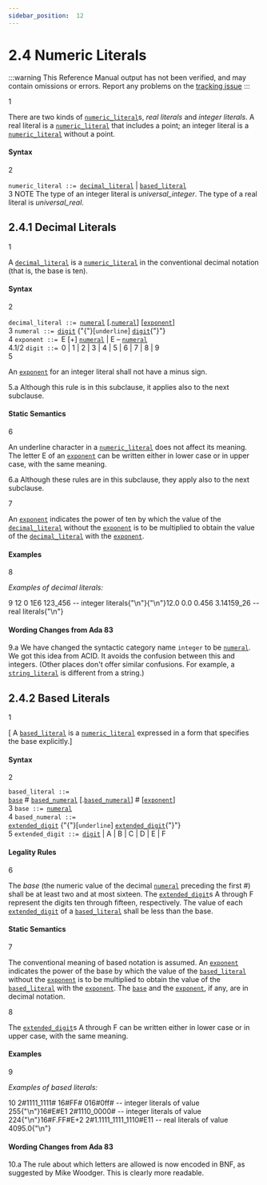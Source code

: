 ```yaml
---
sidebar_position:  12
---
```


# 2.4 Numeric Literals

:::warning
This Reference Manual output has not been verified,
and may contain omissions or errors.
Report any problems on the [tracking issue](https://github.com/ada-lang-io/ada-lang-io/issues/20)
:::


<MarginText>1</MarginText>
<p>There are two kinds of <code><a href="../AA-2/AA-2.4#S0006">numeric_literal</a></code>s, <em>real literals</em> and <em>integer literals</em>. A real literal is a <code><a href="../AA-2/AA-2.4#S0006">numeric_literal</a></code> that includes a point; an integer literal is a <code><a href="../AA-2/AA-2.4#S0006">numeric_literal</a></code> without a point. <br /></p>


#### Syntax

<MarginText>2</MarginText>

<CodeBlock>
<code>numeric_literal</code><a id="S0006"></a><code> ::= </code><code><a href="../AA-2/AA-2.4#S0007">decimal_literal</a></code> | <code><a href="../AA-2/AA-2.4#S0011">based_literal</a></code><br />

</CodeBlock>
<AnnotatedOnly>
<MarginText>3</MarginText>
<Admonition type="aarm" aarm="note">
NOTE   The type of an integer literal is <em>universal_integer</em>. The type of a real literal is <em>universal_real</em>. <br /></Admonition>
</AnnotatedOnly>

<a id="Subclause_2.4.1"></a>

## 2.4.1  Decimal Literals

<MarginText>1</MarginText>
<p>A <code><a href="../AA-2/AA-2.4#S0007">decimal_literal</a></code> is a <code><a href="../AA-2/AA-2.4#S0006">numeric_literal</a></code> in the conventional decimal notation (that is, the base is ten). <br /></p>


#### Syntax

<MarginText>2</MarginText>

<CodeBlock>
<code>decimal_literal</code><a id="S0007"></a><code> ::= </code><code><a href="../AA-2/AA-2.4#S0008">numeral</a></code> [.<code><a href="../AA-2/AA-2.4#S0008">numeral</a></code>] [<code><a href="../AA-2/AA-2.4#S0009">exponent</a></code>]<br />

</CodeBlock>
<MarginText>3</MarginText>

<CodeBlock>
<code>numeral</code><a id="S0008"></a><code> ::= </code><code><a href="../AA-2/AA-2.4#S0010">digit</a></code> {"{"}[<code>underline</code>] <code><a href="../AA-2/AA-2.4#S0010">digit</a></code>{"}"}<br />

</CodeBlock>
<MarginText>4</MarginText>

<CodeBlock>
<code>exponent</code><a id="S0009"></a><code> ::= </code>E [+] <code><a href="../AA-2/AA-2.4#S0008">numeral</a></code> | E &ndash; <code><a href="../AA-2/AA-2.4#S0008">numeral</a></code><br />

</CodeBlock>
<MarginText>4.1/2</MarginText>
<MarginInfo items={["AI95-00285-01"]} />

<CodeBlock>
<code>digit</code><a id="S0010"></a><code> ::= </code>0 | 1 | 2 | 3 | 4 | 5 | 6 | 7 | 8 | 9<br />

</CodeBlock>
<MarginText>5</MarginText>
<p class="Indented2">An <code><a href="../AA-2/AA-2.4#S0009">exponent</a></code> for an integer literal shall not have a minus sign. <br /></p>

<AnnotatedOnly>
<MarginText>5.a</MarginText>
<Admonition type="aarm" aarm="ramification">
<strong></strong>Although this rule is in this subclause, it applies also to the next subclause. <br /></Admonition>
</AnnotatedOnly>


#### Static Semantics

<MarginText>6</MarginText>
<p>An underline character in a <code><a href="../AA-2/AA-2.4#S0006">numeric_literal</a></code> does not affect its meaning. The letter E of an <code><a href="../AA-2/AA-2.4#S0009">exponent</a></code> can be written either in lower case or in upper case, with the same meaning. <br /></p>

<AnnotatedOnly>
<MarginText>6.a</MarginText>
<Admonition type="aarm" aarm="ramification">
<strong></strong>Although these rules are in this subclause, they apply also to the next subclause. <br /></Admonition>
</AnnotatedOnly>

<MarginText>7</MarginText>
<p>An <code><a href="../AA-2/AA-2.4#S0009">exponent</a></code> indicates the power of ten by which the value of the <code><a href="../AA-2/AA-2.4#S0007">decimal_literal</a></code> without the <code><a href="../AA-2/AA-2.4#S0009">exponent</a></code> is to be multiplied to obtain the value of the <code><a href="../AA-2/AA-2.4#S0007">decimal_literal</a></code> with the <code><a href="../AA-2/AA-2.4#S0009">exponent</a></code>. <br /></p>


#### Examples

<MarginText>8</MarginText>
<p><em>Examples of decimal literals:</em> <br /></p>

<MarginText>9</MarginText>
<CodeBlock language="ada">
12        0      1E6    123_456    --  integer literals{"\n"}{"\n"}12.0      0.0    0.456  3.14159_26 --  real literals{"\n"}

</CodeBlock>
<AnnotatedOnly>

#### Wording Changes from Ada 83

</AnnotatedOnly>
<AnnotatedOnly>
<MarginText>9.a</MarginText>
<Admonition type="aarm" aarm="note">
We have changed the syntactic category name <code>integer</code> to be <code><a href="../AA-2/AA-2.4#S0008">numeral</a></code>. We got this idea from ACID. It avoids the confusion between this and integers. (Other places don't offer similar confusions. For example, a <code><a href="../AA-2/AA-2.6#S0016">string_literal</a></code> is different from a string.) <br /></Admonition>
</AnnotatedOnly>

<a id="Subclause_2.4.2"></a>

## 2.4.2  Based Literals

<MarginText>1</MarginText>
<p>[ A <code><a href="../AA-2/AA-2.4#S0011">based_literal</a></code> is a <code><a href="../AA-2/AA-2.4#S0006">numeric_literal</a></code> expressed in a form that specifies the base explicitly.] <br /></p>


#### Syntax

<MarginText>2</MarginText>

<CodeBlock>
<code>based_literal</code><a id="S0011"></a><code> ::= </code><br />   <code><a href="../AA-2/AA-2.4#S0012">base</a></code> # <code><a href="../AA-2/AA-2.4#S0013">based_numeral</a></code> [.<code><a href="../AA-2/AA-2.4#S0013">based_numeral</a></code>] # [<code><a href="../AA-2/AA-2.4#S0009">exponent</a></code>]<br />

</CodeBlock>
<MarginText>3</MarginText>

<CodeBlock>
<code>base</code><a id="S0012"></a><code> ::= </code><code><a href="../AA-2/AA-2.4#S0008">numeral</a></code><br />

</CodeBlock>
<MarginText>4</MarginText>

<CodeBlock>
<code>based_numeral</code><a id="S0013"></a><code> ::= </code><br />   <code><a href="../AA-2/AA-2.4#S0014">extended_digit</a></code> {"{"}[<code>underline</code>] <code><a href="../AA-2/AA-2.4#S0014">extended_digit</a></code>{"}"}<br />

</CodeBlock>
<MarginText>5</MarginText>

<CodeBlock>
<code>extended_digit</code><a id="S0014"></a><code> ::= </code><code><a href="../AA-2/AA-2.4#S0010">digit</a></code> | A | B | C | D | E | F<br />

</CodeBlock>

#### Legality Rules

<MarginText>6</MarginText>
<p>The <em>base</em> (the numeric value of the decimal <code><a href="../AA-2/AA-2.4#S0008">numeral</a></code> preceding the first #) shall be at least two and at most sixteen. The <code><a href="../AA-2/AA-2.4#S0014">extended_digit</a></code>s A through F represent the digits ten through fifteen, respectively. The value of each <code><a href="../AA-2/AA-2.4#S0014">extended_digit</a></code> of a <code><a href="../AA-2/AA-2.4#S0011">based_literal</a></code> shall be less than the base. <br /></p>


#### Static Semantics

<MarginText>7</MarginText>
<p>The conventional meaning of based notation is assumed. An <code><a href="../AA-2/AA-2.4#S0009">exponent</a></code> indicates the power of the base by which the value of the <code><a href="../AA-2/AA-2.4#S0011">based_literal</a></code> without the <code><a href="../AA-2/AA-2.4#S0009">exponent</a></code> is to be multiplied to obtain the value of the <code><a href="../AA-2/AA-2.4#S0011">based_literal</a></code> with the <code><a href="../AA-2/AA-2.4#S0009">exponent</a></code>. The <code><a href="../AA-2/AA-2.4#S0012">base</a></code> and the <code><a href="../AA-2/AA-2.4#S0009">exponent</a></code>, if any, are in decimal notation.<br /></p>

<MarginText>8</MarginText>
<p>The <code><a href="../AA-2/AA-2.4#S0014">extended_digit</a></code>s A through F can be written either in lower case or in upper case, with the same meaning. <br /></p>


#### Examples

<MarginText>9</MarginText>
<p><em>Examples of based literals:</em> <br /></p>

<MarginText>10</MarginText>
<CodeBlock language="ada">
2#1111_1111#  16#FF#      016#0ff#  -- integer literals of value 255{"\n"}16#E#E1      2#1110_0000#           -- integer literals of value 224{"\n"}16#F.FF#E+2  2#1.1111_1111_1110#E11 -- real literals of value 4095.0{"\n"}

</CodeBlock>
<AnnotatedOnly>

#### Wording Changes from Ada 83

</AnnotatedOnly>
<AnnotatedOnly>
<MarginText>10.a</MarginText>
<Admonition type="aarm" aarm="note">
The rule about which letters are allowed is now encoded in BNF, as suggested by Mike Woodger. This is clearly more readable. <br /></Admonition>
</AnnotatedOnly>

